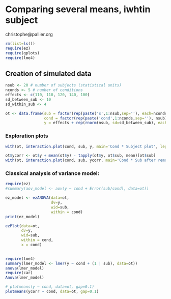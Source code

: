 Comparing several means, iwhtin subject
===========================================

christophe@pallier.org



```r
rm(list=ls())
require(ez)
require(gplots)
require(lme4)
```

## Creation of simulated data

```r
nsub <- 20 # number of subjects (statistical units)
nconds <- 5 # number of conditions 
effects <- c(110, 110, 120, 140, 100)
sd_between_sub <- 10
sd_within_sub <- 4

ot <- data.frame(sub = factor(rep(paste('s',1:nsub,sep=''), each=nconds)),
                 cond = factor(rep(paste('cond',1:nconds,sep=''), nsub)),
                 y = effects + rep(rnorm(nsub, sd=sd_between_sub), each=nconds) + rnorm(nsub * nconds, sd=sd_within_sub))
```

### Exploration plots


```r
with(ot, interaction.plot(cond, sub, y, main='Cond * Subject plot', legend=FALSE))

ot$ycorr <- ot$y + mean(ot$y) - tapply(ot$y, ot$sub, mean)[ot$sub]
with(ot, interaction.plot(cond, sub, ycorr, main='Cond * Sub after removing Sub main effect', legend=FALSE))
```

### Classical analysis of variance model:

```r
require(ez)
#summary(aov_model <- aov(y ~ cond + Error(sub/cond), data=ot))

ez_model <- ezANOVA(data=ot,
                    dv=y,
                    wid=sub,
                    within = cond)
print(ez_model)

ezPlot(data=ot,
       dv=y,
       wid=sub,
       within = cond,
       x = cond)  
  
```

```r
require(lme4)
summary(lmer_model <- lmer(y ~ cond + (1 | sub), data=ot))
anova(lmer_model)
require(car)
Anova(lmer_model)
```

```r
# plotmeans(y ~ cond, data=ot, gap=0.1)
plotmeans(ycorr ~ cond, data=ot, gap=0.1)
```


